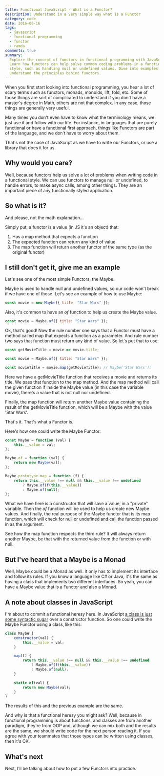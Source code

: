 ```yaml
---
title: Functional JavaScript - What is a Functor?
description: Understand in a very simple way what is a Functor
category: code
date: 2016-06-16
tags:
  - javascript
  - functional programming
  - functor
  - ramda
comments: true
summary:
  Explore the concept of functors in functional programming with JavaScript.
  Learn how functors can help solve common coding problems in a functional
  style, such as handling null or undefined values. Dive into examples and
  understand the principles behind functors.
---
```


When you first start looking into functional programming, you hear a lot of
scary terms such as functors, monads, monoids, lift, fold, etc. Some of those
things are sort of complicated to understand if you don't have a master's degree
in Math, others are not that complex. In any case, those things are generally
very useful.

Many times you don't even have to know what the terminology means, we just use
it and follow with our life. For instance, in languages that are purely
functional or have a functional first approach, things like Functors are part of
the language, and we don't have to worry about them.

That's not the case of JavaScript as we have to write our Functors, or use a
library that does it for us.

## Why would you care?

Well, because functors help us solve a lot of problems when writing code in a
functional style. We can use functors to manage null or undefined, to handle
errors, to make async calls, among other things. They are an important piece of
any functionally styled application.

## So what is it?

And please, not the math explanation...

Simply put, a functor is a value (in JS it's an object) that:

1.  Has a map method that expects a function
2.  The expected function can return any kind of value
3.  The map function will return another functor of the same type (as the
    original functor)

## I still don't get it, give me an example

Let's see one of the most simple Functors, the Maybe.

Maybe is used to handle null and undefined values, so our code won't break if we
have one of those. Let's see an example of how to use Maybe:

```js
const movie = new Maybe({ title: "Star Wars" });
```

Also, it's common to have an _of_ function to help us create the Maybe value.

```js
const movie = Maybe.of({ title: "Star Wars" });
```

Ok, that's good! Now the rule number one says that a Functor must have a method
called map that expects a function as a parameter. And rule number two says that
function must return any kind of value. So let's put that to use:

```js
const getMovieTitle = movie => movie.title;

const movie = Maybe.of({ title: "Star Wars" });

const movieTitle = movie.map(getMovieTitle); // Maybe('Star Wars');
```

Here we have a getMovieTitle function that receives a movie and returns its
title. We pass that function to the map method. And the map method will call the
given function if inside the Maybe value (in this case the variable movie),
there's a value that is not null nor undefined.

Finally, the map function will return another Maybe value containing the result
of the getMovieTitle function, which will be a Maybe with the value 'Star Wars'.

That's it. That's what a Functor is.

Here's how one could write the Maybe Functor:

```js
const Maybe = function (val) {
	this.__value = val;
};

Maybe.of = function (val) {
	return new Maybe(val);
};

Maybe.prototype.map = function (f) {
	return this.__value !== null && this.__value !== undefined
		? Maybe.of(f(this.__value))
		: Maybe.of(null);
};
```

What we have here is a constructor that will save a value, in a "private"
variable. Then the _of_ function will be used to help us create new Maybe
values. And finally, the real purpose of the Maybe functor that is its map
function, which will check for null or undefined and call the function passed in
as the argument.

See how the map function respects the third rule? It will always return another
Maybe, be that with the returned value from the function or with null.

## But I've heard that a Maybe is a Monad

Well, Maybe could be a Monad as well. It only has to implement its interface and
follow its rules. If you know a language like C# or Java, it's the same as
having a class that implements two different interfaces. So yeah, you can have a
Maybe value that is a Functor and also a Monad.

## A note about classes in JavaScript

I'm about to commit a functional heresy here. In JavaScript
[a class is just some syntactic sugar](/blog/talking-about-es15-classes/) over a
constructor function. So one could write the Maybe Functor using a class, like
this:

```js
class Maybe {
	constructor(val) {
		this.__value = val;
	}

	map(f) {
		return this.__value !== null && this.__value !== undefined
			? Maybe.of(f(this.__value))
			: Maybe.of(null);
	}

	static of(val) {
		return new Maybe(val);
	}
}
```

The results of this and the previous example are the same.

And why is that a functional heresy you might ask? Well, because in functional
programming is about functions, and classes are from another paradigm, they're
from OOP and, although we can mix both and the results are the same, we should
write code for the next person reading it. If you agree with your teammates that
those types can be written using classes, then it's OK.

## What's next

Next, I'll be talking about how to put a few Functors into practice.

